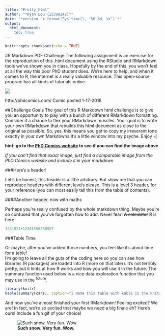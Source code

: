 ```yaml
---
title: "Pretty_html"
author: "*Ryan Lou (23308142)*"
date: "*version `r format(Sys.time(), '%B %d, %Y')`*"
output: 
  html_document:
    toc: true
---
```


```r
knitr::opts_chunk$set(echo = TRUE)
```
#R Markdown PDF Challenge
The following assignment is an exercise for the reproduction of this .html document using the RStudio and RMarkdown tools we've shown you in class. Hopefully by the end of this, you won't feel at all the way this poor PhD student does. We're here to help, and when it comes to R, the internet is a really valuable resource. This open-source program has all kinds of tutorials online.


![](http://www.phdcomics.com/comics/archive/phd011718s.gif)


http://phdcomics.com/ Comic posted 1-17-2018


##Challenge Goals
The goal of this R Markdown html challenge is to give you an opportunity to play with a bunch of different RMarkdown formatting. Consider it a chance to flex your RMarkdown muscles. Your goal is to write your own RMarkdown that rebuilds this html document as close to the original as possible. So, yes, this means you get to copy my irreverant tone exactly in your own Markdowns.It's a little window into my psyche. Enjoy =)


**hint: go to the [PhD Comics website](http://phdcomics.com/) to see if you can find the image above**


*If you can't find that exact image, just find a comparable image from the PhD Comics website and include it in your markdown*



###Here's a header!


Let's be honest, this header is a little arbitrary. But show me that you can reproduce headers with different levels please. This is a level 3 header, for your reference (you can most easily tell this from the table of contents).


####Another header, now with maths

Perhaps you're really confused by the whole markdown thing. Maybe you're so confused that you've forgotten how to add. Never fear! ~~A calculator~~ R is here:
```r
1231521+12341556280987
```


###Table Time


Or maybe, after you've added those numbers, you feel like it's about time for a table!  
I'm going to leave all the guts of the coding here so you can see how libraries (R packages) are loaded into R (more on that later). It's not terribly pretty, but it hints at how R works and how you will use it in the future. The summary function used below is a nice data exploration function that you may use in the ^future^.
```r
library(knitr)
kable(summary(cars), caption="I made this table with kable in the knitr package library")  
```


And now you've almost finished your first RMarkdown! Feeling excited? We are! In fact, we're so excited that maybe we need a big finale eh? Here's ours! Include a fun gif of your choice!


![**Such snow. Very fun. Wow.**](http://i.imgur.com/PgksOgG.gif)